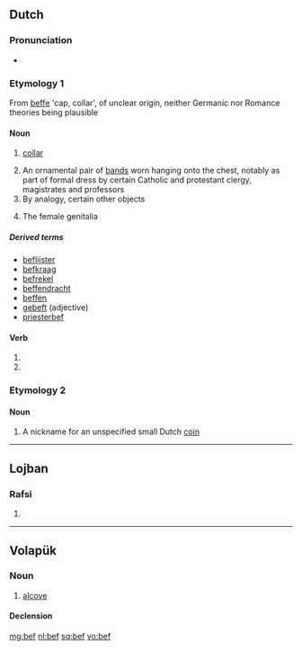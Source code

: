 {{also|BEF|B.E.F.|B. E. F.}}
==Dutch==

===Pronunciation===
* {{rhymes|ɛf|lang=nl}}

===Etymology 1===
From {{etyl|dum|nl}} [[beffe]] 'cap, collar', of unclear origin, neither Germanic nor Romance theories being plausible

====Noun====
{{nl-noun|f|g2=m|beffen|befje}}

# {{archaic|lang=nl}} [[collar]]
# An ornamental pair of [[band]]s worn hanging onto the chest, notably as part of formal dress by certain Catholic and protestant clergy, magistrates and professors
# By analogy, certain other objects
# {{slang|lang=nl}} The female genitalia

=====Derived terms=====
* [[beflijster]] {{m}}
* [[befkraag]]
* [[befrekel]] {{m}}
* [[beffendracht]]
* [[beffen]]
* [[gebeft]] (adjective)
* [[priesterbef]]

====Verb====
{{head|nl}}

# {{nl-verb-form|p=1|n=sg|t=pres|m=ind|beffen}}
# {{nl-verb-form|m=imp|beffen}}

===Etymology 2===

====Noun====
{{nl-noun|g|beffen}}

# A nickname for an unspecified small Dutch [[coin]]

----

==Lojban==

===Rafsi===
{{jbo-rafsi}}

# {{rafsi of|betfu}}

----

==Volapük==

===Noun===
{{vo-noun}}

# [[alcove]]

====Declension====
{{vo-decl-noun}}

[[mg:bef]]
[[nl:bef]]
[[sq:bef]]
[[vo:bef]]